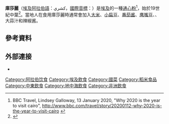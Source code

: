 {{Infobox prepared food
| name             = 庫莎麗
| image            = Egyptian food Koshary.jpg
| image_size       = 250px
| caption          = 庫莎麗
| country          = [[埃及|埃及]] 
| region           =
| creator          =
| course           = [[主菜|主菜]]
| type             = 
| served           = 熱
| vegan            = No
| vegetarian       = Yes
| main_ingredient  = [[稻|稻]]、[[小扁豆|小扁豆]]、[[通心粉|通心粉]]、[[番茄沙司|番茄沙司]]、[[植物油|植物油]]、[[洋蔥|洋蔥]]、[[孜然|孜然]]、[[芫荽|芫荽]]
| variations       = [[鹰嘴豆|鹰嘴豆]]、[[辣醬|辣醬]]、[[醋|醋]]、[[意大利粉|意大利粉]]
| serving_size = 300-g
| calories         = 954
| protein = 33
| fat =  11
| carbohydrate = 181
|similar_dish= {{link-en|希希迪|Khichdi}}、 {{link-en|穆贾达达|Mujaddara}}
| other            =
| complexity =3
}}
'''庫莎麗'''（[[埃及阿拉伯語|埃及阿拉伯語]]：كشري，[[國際音標|國際音標]]：{{IPA-arz|ˈkoʃæɾi|}}）是[[埃及|埃及]]的一種[[通心粉|通心粉]]<ref>BBC Travel, Lindsey Galloway, 13 January 2020, "Why 2020 is the year to visit cairo", http://www.bbc.com/travel/story/20200112-why-2020-is-the-year-to-visit-cairo {{Wayback|url=http://www.bbc.com/travel/story/20200112-why-2020-is-the-year-to-visit-cairo |date=20200212113042 }}</ref>，始於19世紀中葉<ref name=Parvi>{{cite news |last1=Parvi |first1=Shahrokh |title=Cheap, healthy and oh so tasty: the best kushari in Cairo |url=https://www.theguardian.com/travel/2016/mar/06/kushari-cairo-rice-lentils-pasta-spicy-cheap |work=[[衛報|衛報]] |date=6 March 2016 |accessdate=2020-07-18 |archive-date=2018-01-06 |archive-url=https://web.archive.org/web/20180106072541/https://www.theguardian.com/travel/2016/mar/06/kushari-cairo-rice-lentils-pasta-spicy-cheap |dead-url=no }}</ref>。當地人在食用庫莎麗時通常會加入[[大米|大米]]、[[小扁豆|小扁豆]]、[[番茄酱|番茄酱]]、[[鹰嘴豆|鹰嘴豆]]、{{en-link|炸洋葱|Fried onion}}、大蒜汁和辣椒酱。

== 參考資料 ==
{{Reflist|2}}

== 外部連接 ==
{{Cookbook}}
* {{commons category-inline|Kushari}}

{{稻}}

[[Category:阿拉伯饮食|Category:阿拉伯饮食]]
[[Category:埃及飲食|Category:埃及飲食]]
[[Category:國菜|Category:國菜]]
[[Category:稻米食品|Category:稻米食品]]
[[Category:中東飲食|Category:中東飲食]]
[[Category:地中海飲食|Category:地中海飲食]]
[[Category:非洲飲食|Category:非洲飲食]]